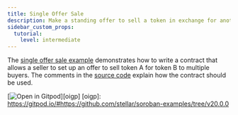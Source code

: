 ```yaml
---
title: Single Offer Sale
description: Make a standing offer to sell a token in exchange for another token.
sidebar_custom_props:
  tutorial:
    level: intermediate
---
```


<head>
  <title>
    Make a standing offer to sell a token in exchange for another token.
  </title>
  <meta charSet="utf-8" />
  <meta
    property="og:title"
    content="Make a standing offer to sell a token in exchange for another token."
  />
  <meta
    property="og:description"
    content="Write a smart contract that allows a seller to set up an offer to sell one token for another token to multiple buyers."
  />
  <link
    rel="canonical"
    href="https://soroban.stellar.org/docs/tutorials/single-offer-sale"
  />
</head>

The [single offer sale example] demonstrates how to write a contract that allows a seller to set up an offer to sell token A for token B to multiple buyers. The comments in the [source code] explain how the contract should be used.

[![Open in Gitpod](https://gitpod.io/button/open-in-gitpod.svg)][oigp] [oigp]: https://gitpod.io/#https://github.com/stellar/soroban-examples/tree/v20.0.0

[single offer sale example]: https://github.com/stellar/soroban-examples/tree/v20.0.0/single_offer
[source code]: https://github.com/stellar/soroban-examples/blob/v20.0.0/single_offer/src/lib.rs
